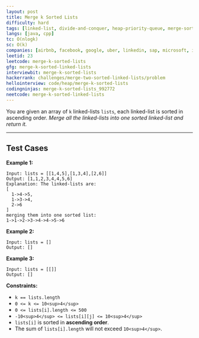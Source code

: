 ```yaml
---
layout: post
title: Merge k Sorted Lists
difficulty: hard
tags: [linked-list, divide-and-conquer, heap-priority-queue, merge-sort]
langs: [java, cpp]
tc: O(nlogk)
sc: O(k)
companies: [airbnb, facebook, google, uber, linkedin, sap, microsoft, intuit, nutanix]
leetid: 23
leetcode: merge-k-sorted-lists
gfg: merge-k-sorted-linked-lists
interviewbit: merge-k-sorted-lists
hackerrank: challenges/merge-two-sorted-linked-lists/problem
hellointerview: code/heap/merge-k-sorted-lists
codingninjas: merge-k-sorted-lists_992772
neetcode: merge-k-sorted-linked-lists
---
```

You are given an array of `k` linked-lists `lists`, each linked-list is sorted in ascending order.
*Merge all the linked-lists into one sorted linked-list and return it.*
 
---
## Test Cases
**Example 1:**
```
Input: lists = [[1,4,5],[1,3,4],[2,6]]
Output: [1,1,2,3,4,4,5,6]
Explanation: The linked-lists are:
[
  1->4->5,
  1->3->4,
  2->6
]
merging them into one sorted list:
1->1->2->3->4->4->5->6
```

**Example 2:**
```
Input: lists = []
Output: []
```

**Example 3:**
```
Input: lists = [[]]
Output: []
```

**Constraints:**
	
* `k == lists.length`
* `0 <= k <= 10<sup>4</sup>`
* `0 <= lists[i].length <= 500`
* `-10<sup>4</sup> <= lists[i][j] <= 10<sup>4</sup>`
* `lists[i]` is sorted in **ascending order**.
* The sum of `lists[i].length` will not exceed `10<sup>4</sup>`.
